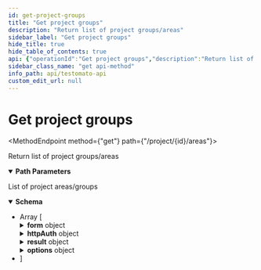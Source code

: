 ```yaml
---
id: get-project-groups
title: "Get project groups"
description: "Return list of project groups/areas"
sidebar_label: "Get project groups"
hide_title: true
hide_table_of_contents: true
api: {"operationId":"Get project groups","description":"Return list of project groups/areas","security":[{"ApiToken":[]}],"tags":["Project","Group"],"responses":{"200":{"description":"List of project areas/groups","content":{"application/json":{"schema":{"type":"array","items":{"type":"object","description":"A group of tests","properties":{"id":{"type":"string","description":"A unique Areas/Group ID","example":"54c0fe237c3391ac488b4567"},"projectId":{"type":"string","description":"A unique parent Project ID","example":"50a9f72f14db3be812000233"},"name":{"type":"string","description":"Name of group","example":"Public"},"public":{"description":"Are the Test target URLs in the Group accessible without password protected or HTTP authentication?\n\n* `true` means they are freely accessible\n* `false` means yes, they are protected.\n","type":"boolean","default":true},"rules":{"description":"Group rules that are applied to all tests in the **Group**. This is mostly empty array.","type":"array","example":[],"items":{"type":"array","items":{"type":"object","properties":{"type":{"type":"string","default":"text","description":"Type of check","enum":["text html status header location title meta-description meta-og:title meta-og:description meta-og:image meta-og:image meta-og:image meta-og:type meta-og:url meta-og:site_name meta-og:locale meta-og:updated_time meta-og:logo meta-article:modified_time meta-article:published_time meta-article:publisher meta-article:section meta-article:tag meta-twitter:title meta-twitter:image meta-twitter:image meta-twitter:description meta-twitter:card meta-twitter:site meta-twitter:creator meta-itemprop:name meta-itemprop:author meta-itemprop:description meta-itemprop:image"],"example":"text"},"op":{"type":"string","enum":["eq","sub","!sub","match","!match","xpath"],"example":"sub","description":"Operators can be: `eq` is equal to, `sub` contains, `!sub` does not contains,  `match` for exact match, `!match` for does not match and `xpath` for Xpath checks.\n"},"val":{"type":"string","example":123456,"description":"Value that will be used for check"},"origin":{"type":"string","example":"check","description":"Original of the check"},"templateId":{"type":"string","description":"Optional parameter if check use a Template"},"order":{"type":"integer","description":"Order of the check"}},"title":"Rule"}}},"form":{"type":"object","description":"HTML Form","properties":{"checksum":{"type":"string"},"enabled":{"type":"boolean"},"action":{"type":"string"},"originalAction":{"type":"string"},"relativeAction":{"type":"string"},"method":{"type":"string"},"params":{"type":"string"},"html":{"type":"string"},"baseUrl":{"type":"string"},"identifier":{"type":"string"}},"title":"Form"},"httpAuth":{"type":"object","required":false,"description":"Password-protected areas may have a saved HTTP auth authentications","example":{"user":"nice","password":"test","url":"https://www.testomato.com/httpauth"},"properties":{"user":{"type":"string"},"password":{"description":"HTTP","type":"string"},"url":{"description":"HTTP Auth URL address","type":"string"}}},"period":{"type":"string","description":"Check period interval as string (mostly se to `true` - same as parent Project)","enum":["5 minutes","30 minutes","1 hour","8 hours","1 day","7 days",true],"default":true},"result":{"type":"object","description":"Response object (optional) show only when some some **Rules** are evaluated as an error","default":null,"properties":{"prop":{"type":"string"}}},"options":{"type":"object","properties":{"w":{"type":"string","description":"Extra HTTP headers","default":""}}},"nextRun":{"type":"integer","description":"Next run in seconds (Can be negative if we don't have new results yet)","example":150},"periodInt":{"type":"integer","description":"Period of automatic startup in seconds","example":300}},"title":"Area"}}}}}},"parameters":[{"name":"id","description":"A unique project ID","example":"5e9602e7a39e5a46428b457f","allowEmptyValue":false,"required":true,"in":"path","schema":{"type":"string"}}],"method":"get","path":"/project/{id}/areas","servers":[{"url":"https://testomato.com/api","description":"Testomato"}],"securitySchemes":{"ApiToken":{"description":"The Testomato API Token can be obtained from the [User Profile](https://www.testomato.com/user/profile) \nor directly through the API by a `POST` request send to `/api/authenticate` visit \n[Get API token](/api/get-api-token) for more information.\n\nTestomato API token use [JWT schema](https://jwt.io/).\n","type":"http","scheme":"bearer","bearerFormat":"JWT"}},"info":{"title":"Testomato API","description":"If you would like to participate in the future development of our\nroadmap, please don't be shy! We'd love to hear your suggestions:\nsupport@testomato.com\n","termsOfService":"https://www.testomato.com/terms-of-service","version":"1.0.0","contact":{"email":"support@testomato.com"}},"postman":{"name":"Get project groups","description":{"content":"Return list of project groups/areas","type":"text/plain"},"url":{"path":["project",":id","areas"],"host":["{{baseUrl}}"],"query":[],"variable":[{"disabled":false,"description":{"content":"(Required) A unique project ID","type":"text/plain"},"type":"any","value":"","key":"id"}]},"header":[{"key":"Accept","value":"application/json"}],"method":"GET","auth":{"type":"bearer","bearer":[{"type":"any","value":"<Bearer Token>","key":"token"}]}}}
sidebar_class_name: "get api-method"
info_path: api/testomato-api
custom_edit_url: null
---
```



<h1 className={"openapi__heading"}>Get project groups</h1>

<MethodEndpoint method={"get"} path={"/project/{id}/areas"}></MethodEndpoint>



Return list of project groups/areas

<details style={{"marginBottom":"1rem"}} className={"openapi-markdown__details"} data-collapsed={false} open={true}><summary style={{}}><strong>Path Parameters</strong></summary><div><ul><ParamsItem className={"paramsItem"} param={{"name":"id","description":"A unique project ID","example":"5e9602e7a39e5a46428b457f","allowEmptyValue":false,"required":true,"in":"path","schema":{"type":"string"}}}></ParamsItem></ul></div></details><div><div><ApiTabs><TabItem label={"200"} value={"200"}><div>

List of project areas/groups

</div><div><MimeTabs className={"openapi-tabs__mime"} schemaType={"response"}><TabItem label={"application/json"} value={"application/json"}><SchemaTabs className={"openapi-tabs__schema"}><TabItem label={"Schema"} value={"Schema"}><details style={{}} className={"openapi-markdown__details"} data-collapsed={false} open={true}><summary style={{"textAlign":"left"}}><strong>Schema</strong></summary><div style={{"textAlign":"left","marginLeft":"1rem"}}></div><ul style={{"marginLeft":"1rem"}}><li><div style={{"fontSize":"var(--ifm-code-font-size)","opacity":"0.6","marginLeft":"-.5rem","paddingBottom":".5rem"}}>Array [</div></li><SchemaItem collapsible={false} name={"id"} required={false} schemaName={"string"} qualifierMessage={undefined} schema={{"type":"string","description":"A unique Areas/Group ID","example":"54c0fe237c3391ac488b4567"}}></SchemaItem><SchemaItem collapsible={false} name={"projectId"} required={false} schemaName={"string"} qualifierMessage={undefined} schema={{"type":"string","description":"A unique parent Project ID","example":"50a9f72f14db3be812000233"}}></SchemaItem><SchemaItem collapsible={false} name={"name"} required={false} schemaName={"string"} qualifierMessage={undefined} schema={{"type":"string","description":"Name of group","example":"Public"}}></SchemaItem><SchemaItem collapsible={false} name={"public"} required={false} schemaName={"boolean"} qualifierMessage={undefined} schema={{"description":"Are the Test target URLs in the Group accessible without password protected or HTTP authentication?\n\n* `true` means they are freely accessible\n* `false` means yes, they are protected.\n","type":"boolean","default":true}}></SchemaItem><SchemaItem collapsible={false} name={"rules"} required={false} schemaName={"array[]"} qualifierMessage={undefined} schema={{"description":"Group rules that are applied to all tests in the **Group**. This is mostly empty array.","type":"array","example":[],"items":{"type":"array","items":{"type":"object","properties":{"type":{"type":"string","default":"text","description":"Type of check","enum":["text html status header location title meta-description meta-og:title meta-og:description meta-og:image meta-og:image meta-og:image meta-og:type meta-og:url meta-og:site_name meta-og:locale meta-og:updated_time meta-og:logo meta-article:modified_time meta-article:published_time meta-article:publisher meta-article:section meta-article:tag meta-twitter:title meta-twitter:image meta-twitter:image meta-twitter:description meta-twitter:card meta-twitter:site meta-twitter:creator meta-itemprop:name meta-itemprop:author meta-itemprop:description meta-itemprop:image"],"example":"text"},"op":{"type":"string","enum":["eq","sub","!sub","match","!match","xpath"],"example":"sub","description":"Operators can be: `eq` is equal to, `sub` contains, `!sub` does not contains,  `match` for exact match, `!match` for does not match and `xpath` for Xpath checks.\n"},"val":{"type":"string","example":123456,"description":"Value that will be used for check"},"origin":{"type":"string","example":"check","description":"Original of the check"},"templateId":{"type":"string","description":"Optional parameter if check use a Template"},"order":{"type":"integer","description":"Order of the check"}},"title":"Rule"}}}}></SchemaItem><SchemaItem collapsible={true} className={"schemaItem"}><details style={{}} className={"openapi-markdown__details"}><summary style={{}}><strong>form</strong><span style={{"opacity":"0.6"}}> object</span></summary><div style={{"marginLeft":"1rem"}}><div style={{"marginTop":".5rem","marginBottom":".5rem"}}>

HTML Form

</div><SchemaItem collapsible={false} name={"checksum"} required={false} schemaName={"string"} qualifierMessage={undefined} schema={{"type":"string"}}></SchemaItem><SchemaItem collapsible={false} name={"enabled"} required={false} schemaName={"boolean"} qualifierMessage={undefined} schema={{"type":"boolean"}}></SchemaItem><SchemaItem collapsible={false} name={"action"} required={false} schemaName={"string"} qualifierMessage={undefined} schema={{"type":"string"}}></SchemaItem><SchemaItem collapsible={false} name={"originalAction"} required={false} schemaName={"string"} qualifierMessage={undefined} schema={{"type":"string"}}></SchemaItem><SchemaItem collapsible={false} name={"relativeAction"} required={false} schemaName={"string"} qualifierMessage={undefined} schema={{"type":"string"}}></SchemaItem><SchemaItem collapsible={false} name={"method"} required={false} schemaName={"string"} qualifierMessage={undefined} schema={{"type":"string"}}></SchemaItem><SchemaItem collapsible={false} name={"params"} required={false} schemaName={"string"} qualifierMessage={undefined} schema={{"type":"string"}}></SchemaItem><SchemaItem collapsible={false} name={"html"} required={false} schemaName={"string"} qualifierMessage={undefined} schema={{"type":"string"}}></SchemaItem><SchemaItem collapsible={false} name={"baseUrl"} required={false} schemaName={"string"} qualifierMessage={undefined} schema={{"type":"string"}}></SchemaItem><SchemaItem collapsible={false} name={"identifier"} required={false} schemaName={"string"} qualifierMessage={undefined} schema={{"type":"string"}}></SchemaItem></div></details></SchemaItem><SchemaItem collapsible={true} className={"schemaItem"}><details style={{}} className={"openapi-markdown__details"}><summary style={{}}><strong>httpAuth</strong><span style={{"opacity":"0.6"}}> object</span></summary><div style={{"marginLeft":"1rem"}}><div style={{"marginTop":".5rem","marginBottom":".5rem"}}>

Password-protected areas may have a saved HTTP auth authentications

</div><SchemaItem collapsible={false} name={"user"} required={false} schemaName={"string"} qualifierMessage={undefined} schema={{"type":"string"}}></SchemaItem><SchemaItem collapsible={false} name={"password"} required={false} schemaName={"string"} qualifierMessage={undefined} schema={{"description":"HTTP","type":"string"}}></SchemaItem><SchemaItem collapsible={false} name={"url"} required={false} schemaName={"string"} qualifierMessage={undefined} schema={{"description":"HTTP Auth URL address","type":"string"}}></SchemaItem></div></details></SchemaItem><SchemaItem collapsible={false} name={"period"} required={false} schemaName={"string"} qualifierMessage={"**Possible values:** [`5 minutes`, `30 minutes`, `1 hour`, `8 hours`, `1 day`, `7 days`, `true`]"} schema={{"type":"string","description":"Check period interval as string (mostly se to `true` - same as parent Project)","enum":["5 minutes","30 minutes","1 hour","8 hours","1 day","7 days",true],"default":true}}></SchemaItem><SchemaItem collapsible={true} className={"schemaItem"}><details style={{}} className={"openapi-markdown__details"}><summary style={{}}><strong>result</strong><span style={{"opacity":"0.6"}}> object</span></summary><div style={{"marginLeft":"1rem"}}><div style={{"marginTop":".5rem","marginBottom":".5rem"}}>

Response object (optional) show only when some some **Rules** are evaluated as an error

</div><SchemaItem collapsible={false} name={"prop"} required={false} schemaName={"string"} qualifierMessage={undefined} schema={{"type":"string"}}></SchemaItem></div></details></SchemaItem><SchemaItem collapsible={true} className={"schemaItem"}><details style={{}} className={"openapi-markdown__details"}><summary style={{}}><strong>options</strong><span style={{"opacity":"0.6"}}> object</span></summary><div style={{"marginLeft":"1rem"}}><SchemaItem collapsible={false} name={"w"} required={false} schemaName={"string"} qualifierMessage={undefined} schema={{"type":"string","description":"Extra HTTP headers","default":""}}></SchemaItem></div></details></SchemaItem><SchemaItem collapsible={false} name={"nextRun"} required={false} schemaName={"integer"} qualifierMessage={undefined} schema={{"type":"integer","description":"Next run in seconds (Can be negative if we don't have new results yet)","example":150}}></SchemaItem><SchemaItem collapsible={false} name={"periodInt"} required={false} schemaName={"integer"} qualifierMessage={undefined} schema={{"type":"integer","description":"Period of automatic startup in seconds","example":300}}></SchemaItem><li><div style={{"fontSize":"var(--ifm-code-font-size)","opacity":"0.6","marginLeft":"-.5rem"}}>]</div></li></ul></details></TabItem><TabItem label={"Example (from schema)"} value={"Example (from schema)"}><ResponseSamples responseExample={"[\n  {\n    \"id\": \"54c0fe237c3391ac488b4567\",\n    \"projectId\": \"50a9f72f14db3be812000233\",\n    \"name\": \"Public\",\n    \"public\": true,\n    \"rules\": [],\n    \"form\": {\n      \"checksum\": \"string\",\n      \"enabled\": true,\n      \"action\": \"string\",\n      \"originalAction\": \"string\",\n      \"relativeAction\": \"string\",\n      \"method\": \"string\",\n      \"params\": \"string\",\n      \"html\": \"string\",\n      \"baseUrl\": \"string\",\n      \"identifier\": \"string\"\n    },\n    \"httpAuth\": {\n      \"user\": \"nice\",\n      \"password\": \"test\",\n      \"url\": \"https://www.testomato.com/httpauth\"\n    },\n    \"period\": true,\n    \"result\": {\n      \"prop\": \"string\"\n    },\n    \"options\": {\n      \"w\": \"string\"\n    },\n    \"nextRun\": 150,\n    \"periodInt\": 300\n  }\n]"} language={"json"}></ResponseSamples></TabItem></SchemaTabs></TabItem></MimeTabs></div></TabItem></ApiTabs></div></div>
      